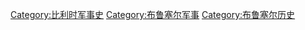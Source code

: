 [[Category:比利时军事史|Category:比利时军事史]]
[[Category:布鲁塞尔军事|Category:布鲁塞尔军事]]
[[Category:布鲁塞尔历史|Category:布鲁塞尔历史]]